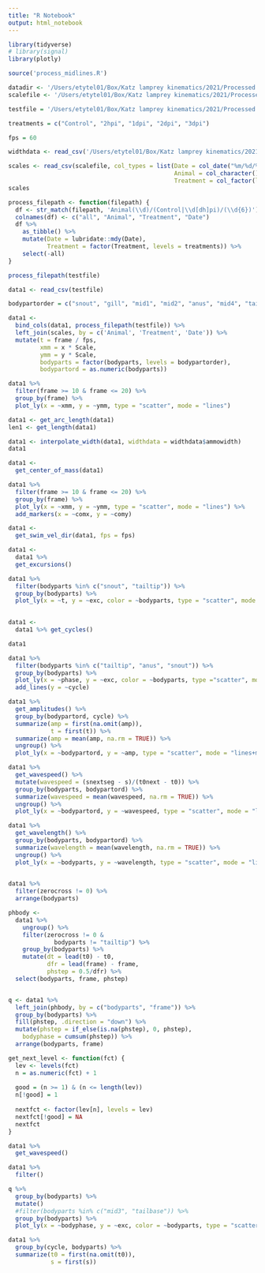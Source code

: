```yaml
---
title: "R Notebook"
output: html_notebook
---
```


```r
library(tidyverse)
# library(signal)
library(plotly)
```

```r
source('process_midlines.R')
```

```r
datadir <- '/Users/etytel01/Box/Katz lamprey kinematics/2021/Processed Data'
scalefile <- '/Users/etytel01/Box/Katz lamprey kinematics/2021/Processed Data/scales.csv'
```

```r
testfile = '/Users/etytel01/Box/Katz lamprey kinematics/2021/Processed Data/Exp_062921/Exp_062921/Animal1/2dpi/063021_A1V08_04DLC_resnet50_LesionsOct13shuffle1_1030000.csv'
```

```r
treatments = c("Control", "2hpi", "1dpi", "2dpi", "3dpi")
```

```r
fps = 60
```

```r
widthdata <- read_csv('/Users/etytel01/Box/Katz lamprey kinematics/2021/fishwidth.csv')
```

```r
scales <- read_csv(scalefile, col_types = list(Date = col_date("%m/%d/%y"),
                                               Animal = col_character(),
                                               Treatment = col_factor(levels = treatments)))
scales
```

```r
process_filepath <- function(filepath) {
  df <- str_match(filepath, 'Animal(\\d)/(Control|\\d[dh]pi)/(\\d{6})')
  colnames(df) <- c("all", "Animal", "Treatment", "Date")
  df %>%
    as_tibble() %>%
    mutate(Date = lubridate::mdy(Date),
           Treatment = factor(Treatment, levels = treatments)) %>%
    select(-all)
}
```

```r
process_filepath(testfile)
```

```r
data1 <- read_csv(testfile)
```
```r
bodypartorder = c("snout", "gill", "mid1", "mid2", "anus", "mid4", "tailbase", "tailtip")
```

```r
data1 <-
  bind_cols(data1, process_filepath(testfile)) %>%
  left_join(scales, by = c('Animal', 'Treatment', 'Date')) %>%
  mutate(t = frame / fps,
         xmm = x * Scale,
         ymm = y * Scale,
         bodyparts = factor(bodyparts, levels = bodypartorder),
         bodypartord = as.numeric(bodyparts))

```

```r
data1 %>%
  filter(frame >= 10 & frame <= 20) %>%
  group_by(frame) %>%
  plot_ly(x = ~xmm, y = ~ymm, type = "scatter", mode = "lines")
```

```r
data1 <- get_arc_length(data1)
len1 <- get_length(data1)
```

```r
data1 <- interpolate_width(data1, widthdata = widthdata$ammowidth)
data1
```

```r
data1 <-
  get_center_of_mass(data1)

data1 %>%
  filter(frame >= 10 & frame <= 20) %>%
  group_by(frame) %>%
  plot_ly(x = ~xmm, y = ~ymm, type = "scatter", mode = "lines") %>%
  add_markers(x = ~comx, y = ~comy)
```

```r
data1 <-
  get_swim_vel_dir(data1, fps = fps)
```

```r
data1 <-
  data1 %>%
  get_excursions()
```


```r
data1 %>%
  filter(bodyparts %in% c("snout", "tailtip")) %>%
  group_by(bodyparts) %>%
  plot_ly(x = ~t, y = ~exc, color = ~bodyparts, type = "scatter", mode = "lines")
  
```

```r
data1 <- 
  data1 %>% get_cycles()
```

```r
data1
```

```r
data1 %>%
  filter(bodyparts %in% c("tailtip", "anus", "snout")) %>%
  group_by(bodyparts) %>%
  plot_ly(x = ~phase, y = ~exc, color = ~bodyparts, type ="scatter", mode = "lines") %>%
  add_lines(y = ~cycle)
```

```r
data1 %>%
  get_amplitudes() %>%
  group_by(bodypartord, cycle) %>%
  summarize(amp = first(na.omit(amp)),
            t = first(t)) %>%
  summarize(amp = mean(amp, na.rm = TRUE)) %>%
  ungroup() %>%
  plot_ly(x = ~bodypartord, y = ~amp, type = "scatter", mode = "lines+markers")
```

```r
data1 %>%
  get_wavespeed() %>%
  mutate(wavespeed = (snextseg - s)/(t0next - t0)) %>%
  group_by(bodyparts, bodypartord) %>%
  summarize(wavespeed = mean(wavespeed, na.rm = TRUE)) %>%
  ungroup() %>%
  plot_ly(x = ~bodypartord, y = ~wavespeed, type = "scatter", mode = "lines+markers")
```

```r
data1 %>%
  get_wavelength() %>%
  group_by(bodyparts, bodypartord) %>%
  summarize(wavelength = mean(wavelength, na.rm = TRUE)) %>%
  ungroup() %>%
  plot_ly(x = ~bodyparts, y = ~wavelength, type = "scatter", mode = "lines+markers")
  
```

```r
data1 %>%
  filter(zerocross != 0) %>%
  arrange(bodyparts)
```

```r
phbody <-
  data1 %>%
    ungroup() %>%
    filter(zerocross != 0 &
             bodyparts != "tailtip") %>%
    group_by(bodyparts) %>%
    mutate(dt = lead(t0) - t0,
           dfr = lead(frame) - frame,
           phstep = 0.5/dfr) %>%
  select(bodyparts, frame, phstep)


q <- data1 %>%
  left_join(phbody, by = c("bodyparts", "frame")) %>%
  group_by(bodyparts) %>%
  fill(phstep, .direction = "down") %>%
  mutate(phstep = if_else(is.na(phstep), 0, phstep),
    bodyphase = cumsum(phstep)) %>%
  arrange(bodyparts, frame)
```

```r
get_next_level <- function(fct) {
  lev <- levels(fct)
  n = as.numeric(fct) + 1
  
  good = (n >= 1) & (n <= length(lev))
  n[!good] = 1
  
  nextfct <- factor(lev[n], levels = lev)
  nextfct[!good] = NA
  nextfct
}
```


```r
data1 %>%
  get_wavespeed()
```

```r
data1 %>%
  filter()
```

```r
q %>%
  group_by(bodyparts) %>%
  mutate()
  #filter(bodyparts %in% c("mid3", "tailbase")) %>%
  group_by(bodyparts) %>%
  plot_ly(x = ~bodyphase, y = ~exc, color = ~bodyparts, type = "scatter", mode = "lines")
```

```r
data1 %>%
  group_by(cycle, bodyparts) %>%
  summarize(t0 = first(na.omit(t0)),
            s = first(s))
```

